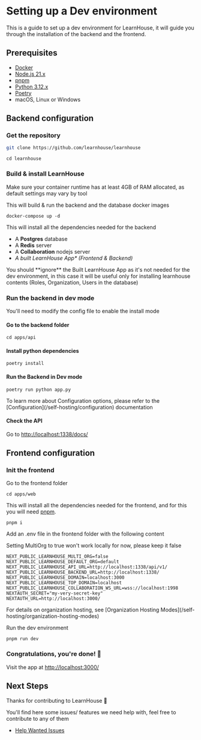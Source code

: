 
# Setting up a Dev environment

This is a guide to set up a dev environment for LearnHouse, it will guide you through the installation of the backend and the frontend.

## Prerequisites

- [Docker](https://docs.docker.com/get-docker/)
- [Node.js 21.x](https://nodejs.org/en/download/)
- [pnpm](https://pnpm.io/installation)
- [Python 3.12.x](https://www.python.org/downloads/)
- [Poetry](https://python-poetry.org/docs/)
- macOS, Linux or Windows

## Backend configuration

<Steps>

### Get the repository

```bash copy
git clone https://github.com/learnhouse/learnhouse
```

```shell copy
cd learnhouse
```

### Build & install LearnHouse

<Callout type="warning">
  Make sure your container runtime has at least 4GB of RAM allocated, as default
  settings may vary by tool
</Callout>

This will build & run the backend and the database docker images

```shell copy
docker-compose up -d
```

This will install all the dependencies needed for the backend

- A **Postgres** database
- A **Redis** server
- A **Collaboration** nodejs server
- _A built LearnHouse App\* (Frontend & Backend)_

<Callout type='info'>
You should **ignore** the Built LearnHouse App as it's not needed for the dev environment, in this case it will be useful only for installing learnhouse contents (Roles, Organization, Users in the database)

</Callout>

### Run the backend in dev mode

You'll need to modify the config file to enable the install mode

#### Go to the backend folder

```shell copy
cd apps/api
```

#### Install python dependencies

```shell copy
poetry install
```

#### Run the Backend in Dev mode

```shell copy
poetry run python app.py
```

<Callout type="info">
  To learn more about Configuration options, please refer to the
  [Configuration](/self-hosting/configuration) documentation
</Callout>

#### Check the API

Go to [http://localhost:1338/docs/](http://localhost:1338/docs/)

</Steps>

## Frontend configuration

<Steps>
 
### Init the frontend

Go to the frontend folder

```shell copy
cd apps/web
```

This will install all the dependencies needed for the frontend, and for this you will need [pnpm](https://pnpm.io/).

```shell copy
pnpm i
```

Add an .env file in the frontend folder with the following content

<Callout type="warning">
  Setting MultiOrg to true won't work locally for now, please keep it false
</Callout>

```env filename="apps/web/.env" {1-2} copy
NEXT_PUBLIC_LEARNHOUSE_MULTI_ORG=false
NEXT_PUBLIC_LEARNHOUSE_DEFAULT_ORG=default
NEXT_PUBLIC_LEARNHOUSE_API_URL=http://localhost:1338/api/v1/
NEXT_PUBLIC_LEARNHOUSE_BACKEND_URL=http://localhost:1338/
NEXT_PUBLIC_LEARNHOUSE_DOMAIN=localhost:3000
NEXT_PUBLIC_LEARNHOUSE_TOP_DOMAIN=localhost
NEXT_PUBLIC_LEARNHOUSE_COLLABORATION_WS_URL=wss://localhost:1998
NEXTAUTH_SECRET="my-very-secret-key" 
NEXTAUTH_URL=http://localhost:3000/
```

<Callout type="info">
  For details on organization hosting, see [Organization
  Hosting Modes](/self-hosting/organization-hosting-modes)
</Callout>

Run the dev environment

```shell copy
pnpm run dev
```

### Congratulations, you're done! 🎉

Visit the app at [http://localhost:3000/](http://localhost:3000/)

</Steps>

## Next Steps

Thanks for contributing to LearnHouse 💟

You'll find here some issues/ features we need help with, feel free to contribute to any of them

- [Help Wanted Issues](https://github.com/learnhouse/learnhouse/labels/help%20wanted)
